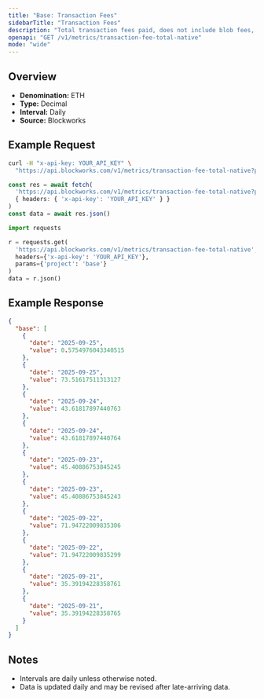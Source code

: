```yaml
---
title: "Base: Transaction Fees"
sidebarTitle: "Transaction Fees"
description: "Total transaction fees paid, does not include blob fees, out-of-protocol tips, or additional sources of revenue"
openapi: "GET /v1/metrics/transaction-fee-total-native"
mode: "wide"
---
```


## Overview

- **Denomination:** ETH
- **Type:** Decimal
- **Interval:** Daily
- **Source:** Blockworks

## Example Request

<CodeGroup>

```bash cURL
curl -H "x-api-key: YOUR_API_KEY" \
  "https://api.blockworks.com/v1/metrics/transaction-fee-total-native?project=base"
```

```typescript TypeScript
const res = await fetch(
  'https://api.blockworks.com/v1/metrics/transaction-fee-total-native?project=base',
  { headers: { 'x-api-key': 'YOUR_API_KEY' } }
)
const data = await res.json()
```

```python Python
import requests

r = requests.get(
  'https://api.blockworks.com/v1/metrics/transaction-fee-total-native',
  headers={'x-api-key': 'YOUR_API_KEY'},
  params={'project': 'base'}
)
data = r.json()
```

</CodeGroup>

## Example Response

```json
{
  "base": [
    {
      "date": "2025-09-25",
      "value": 0.5754976043340515
    },
    {
      "date": "2025-09-25",
      "value": 73.51617511313127
    },
    {
      "date": "2025-09-24",
      "value": 43.61817897440763
    },
    {
      "date": "2025-09-24",
      "value": 43.61817897440764
    },
    {
      "date": "2025-09-23",
      "value": 45.40886753845245
    },
    {
      "date": "2025-09-23",
      "value": 45.40886753845243
    },
    {
      "date": "2025-09-22",
      "value": 71.94722009835306
    },
    {
      "date": "2025-09-22",
      "value": 71.94722009835299
    },
    {
      "date": "2025-09-21",
      "value": 35.39194228358761
    },
    {
      "date": "2025-09-21",
      "value": 35.39194228358765
    }
  ]
}
```

## Notes
- Intervals are daily unless otherwise noted.
- Data is updated daily and may be revised after late-arriving data.